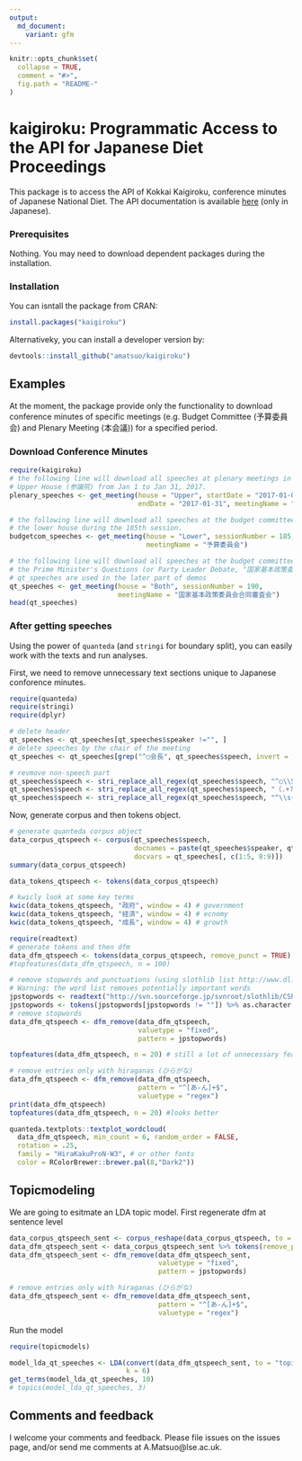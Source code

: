 ```yaml
---
output:
  md_document:
    variant: gfm
---
```


```r
knitr::opts_chunk$set(
  collapse = TRUE,
  comment = "#>",
  fig.path = "README-"
)
```

# kaigiroku: Programmatic Access to the API for Japanese Diet Proceedings

This package is to access the API of Kokkai Kaigiroku, conference minutes of Japanese National Diet. The API documentation is available [here](http://kokkai.ndl.go.jp/api.html) (only in Japanese).


### Prerequisites

Nothing. You may need to download dependent packages during the installation.

### Installation

You can isntall the package from CRAN:

```r
install.packages("kaigiroku")
```


Alternativeky, you can install a developer version by:

```r
devtools::install_github("amatsuo/kaigiroku")
```


## Examples

At the moment, the package provide only the functionality to download conference minutes of specific meetings (e.g. Budget Committee (予算委員会) and Plenary Meeting (本会議)) for a specified period. 

### Download Conference Minutes

```r
require(kaigiroku)
# the following line will download all speeches at plenary meetings in the 
# Upper House (参議院) from Jan 1 to Jan 31, 2017. 
plenary_speeches <- get_meeting(house = "Upper", startDate = "2017-01-01", 
                                endDate = "2017-01-31", meetingName = "本会議")

# the following line will download all speeches at the budget committee meetings in 
# the lower house during the 185th session.
budgetcom_speeches <- get_meeting(house = "Lower", sessionNumber = 185, 
                                  meetingName = "予算委員会")

# the following line will download all speeches at the budget committee meetings in 
# the Prime Minister's Questions (or Party Leader Debate, "国家基本政策委員会合同審査会")
# qt_speeches are used in the later part of demos
qt_speeches <- get_meeting(house = "Both", sessionNumber = 190, 
                           meetingName = "国家基本政策委員会合同審査会")
head(qt_speeches)

```

### After getting speeches

Using the power of `quanteda` (and `stringi` for boundary split), you can easily work with the texts and run analyses. 

First, we need to remove unnecessary text sections unique to Japanese conforence minutes.

```r
require(quanteda)
require(stringi)
require(dplyr)

# delete header
qt_speeches <- qt_speeches[qt_speeches$speaker !="", ]
# delete speeches by the chair of the meeting
qt_speeches <- qt_speeches[grep("^○会長", qt_speeches$speech, invert = TRUE), ]

# revmove non-speech part
qt_speeches$speech <- stri_replace_all_regex(qt_speeches$speech, "^○\\S+\\s+", "")
qt_speeches$speech <- stri_replace_all_regex(qt_speeches$speech, "（.+?）|〔.+?〕", "")
qt_speeches$speech <- stri_replace_all_regex(qt_speeches$speech, "^\\s{2,}.+\n", "")
```


Now, generate corpus and then tokens object.

```r
# generate quanteda corpus object
data_corpus_qtspeech <- corpus(qt_speeches$speech, 
                               docnames = paste(qt_speeches$speaker, qt_speeches$speechOrder),
                               docvars = qt_speeches[, c(1:5, 8:9)])
summary(data_corpus_qtspeech)

data_tokens_qtspeech <- tokens(data_corpus_qtspeech)

# kwicly look at some key terms
kwic(data_tokens_qtspeech, "政府", window = 4) # government 
kwic(data_tokens_qtspeech, "経済", window = 4) # ecnomy
kwic(data_tokens_qtspeech, "成長", window = 4) # growth
```


```r
require(readtext)
# generate tokens and then dfm 
data_dfm_qtspeech <- tokens(data_corpus_qtspeech, remove_punct = TRUE) %>% dfm()
#topfeatures(data_dfm_qtspeech, n = 100)

# remove stopwords and punctuations (using slothlib list http://www.dl.kuis.kyoto-u.ac.jp/slothlib/)
# Warning: the word list removes potentially important words
jpstopwords <- readtext("http://svn.sourceforge.jp/svnroot/slothlib/CSharp/Version1/SlothLib/NLP/Filter/StopWord/word/Japanese.txt")
jpstopwords <- tokens(jpstopwords[jpstopwords != ""]) %>% as.character
# remove stopwords
data_dfm_qtspeech <- dfm_remove(data_dfm_qtspeech, 
                                valuetype = "fixed",
                                pattern = jpstopwords)

topfeatures(data_dfm_qtspeech, n = 20) # still a lot of unnecessary features

# remove entries only with hiraganas (ひらがな)
data_dfm_qtspeech <- dfm_remove(data_dfm_qtspeech, 
                                pattern = "^[あ-ん]+$",
                                valuetype = "regex")
print(data_dfm_qtspeech)
topfeatures(data_dfm_qtspeech, n = 20) #looks better

quanteda.textplots::textplot_wordcloud(
  data_dfm_qtspeech, min_count = 6, random_order = FALSE,
  rotation = .25, 
  family = "HiraKakuProN-W3", # or other fonts 
  color = RColorBrewer::brewer.pal(8,"Dark2"))

```

## Topicmodeling

We are going to esitmate an LDA topic model. First regenerate dfm at sentence level
```r
data_corpus_qtspeech_sent <- corpus_reshape(data_corpus_qtspeech, to = "sentences")
data_dfm_qtspeech_sent <- data_corpus_qtspeech_sent %>% tokens(remove_punct = TRUE) %>% dfm
data_dfm_qtspeech_sent <- dfm_remove(data_dfm_qtspeech_sent, 
                                     valuetype = "fixed",
                                     pattern = jpstopwords)

# remove entries only with hiraganas (ひらがな)
data_dfm_qtspeech_sent <- dfm_remove(data_dfm_qtspeech_sent, 
                                     pattern = "^[あ-ん]+$",
                                     valuetype = "regex")
```

Run the model
```r
require(topicmodels)

model_lda_qt_speeches <- LDA(convert(data_dfm_qtspeech_sent, to = "topicmodels"), 
                             k = 6)
get_terms(model_lda_qt_speeches, 10)
# topics(model_lda_qt_speeches, 3)

```


## Comments and feedback

I welcome your comments and feedback.  Please file issues on the issues page, and/or send me comments at A.Matsuo@lse.ac.uk.
